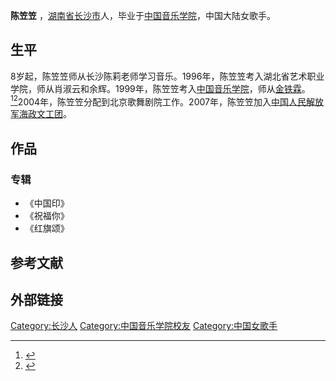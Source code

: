 {{艺人<!--导演、男演员、女演员、男歌手、女歌手、节目主持-->
| 图片     = 
| 图片简介 = 
| 姓名     = 陈笠笠
| 类型     = 女歌手
| 原名     = 
| 英文名   = 
| 綽號     = 
| 国籍     = {{PRC}}
| 民族     = 汉族
| 出生日期 = 12月23日<!-- {{birth date and age|||}} 或 {{Birth year and age|}}  -->
| 出生地点 = [[湖南省|湖南省]][[长沙市|长沙市]]
| 逝世日期 = <!--卒年在前生年在后{{death date and age|}} -->
| 逝世地点 = 
| 职业     = 歌手
| 语言     = 汉语
| 教育程度 = [[中国音乐学院|中国音乐学院]]
| 宗教信仰 = 
| 配偶     = <!--  {{marriage|姓名||}}  -->
| 儿女     = 
| 父母     = 
| 活跃年代 = 2007年至今
| 代表作   = 《红旗颂》<br>《祝福你》<br>《中国印》
| 经纪公司 = 
| 奖项     =  <!--  {{Awards|award= |year= |title= }} -->
| 网站     = <!-- {{URL|www.example.com}} -->
| IMDb     = 
}}
'''陈笠笠'''<!-- {{BD|||||catIdx=C}} -->，[[湖南省|湖南省]][[长沙市|长沙市]]人，毕业于[[中国音乐学院|中国音乐学院]]，中国大陆女歌手。

== 生平 ==
8岁起，陈笠笠师从长沙陈莉老师学习音乐。1996年，陈笠笠考入湖北省艺术职业学院，师从肖淑云和余辉。1999年，陈笠笠考入[[中国音乐学院|中国音乐学院]]，师从[[金铁霖|金铁霖]]。<ref>{{cite web |url=http://news.hexun.com/2013-06-12/155069131.html |title=陈笠笠民歌玩“跨界” |date=2013-06-12 |accessdate=2013-08-31|work=和讯 |archive-date=2013-11-09 |archive-url=https://web.archive.org/web/20131109025245/http://news.hexun.com/2013-06-12/155069131.html |dead-url=no}}</ref><ref>{{cite web |url=http://yue.ifeng.com/news/detail_2013_03/19/23274855_0.shtml |title=陈笠笠参加金铁霖音乐会 红色礼服彰显大气(图) |date=2013-03-19 |accessdate=2013-08-31 |work=凤凰网 |archive-date=2013年11月9日 |archive-url=https://web.archive.org/web/20131109024831/http://yue.ifeng.com/news/detail_2013_03/19/23274855_0.shtml |dead-url=no }}</ref>2004年，陈笠笠分配到北京歌舞剧院工作。2007年，陈笠笠加入[[中国人民解放军海政文工团|中国人民解放军海政文工团]]。

== 作品 ==
=== 专辑 ===
*《中国印》
*《祝福你》
*《红旗颂》

==参考文献==
{{reflist}}

==外部链接==
{{中国人民解放军文工团}}
{{Authority control}}
{{DEFAULTSORT:Chen陈}}
[[Category:长沙人|Category:长沙人]]
[[Category:中国音乐学院校友|Category:中国音乐学院校友]]
[[Category:中国女歌手|Category:中国女歌手]]